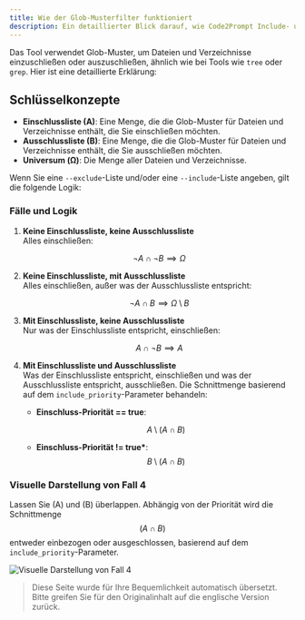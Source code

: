 ```yaml
---
title: Wie der Glob-Musterfilter funktioniert
description: Ein detaillierter Blick darauf, wie Code2Prompt Include- und Exclude-Muster verarbeitet.
---
```


Das Tool verwendet Glob-Muster, um Dateien und Verzeichnisse einzuschließen oder auszuschließen, ähnlich wie bei Tools wie `tree` oder `grep`. Hier ist eine detaillierte Erklärung:

## Schlüsselkonzepte

- **Einschlussliste (A)**: Eine Menge, die die Glob-Muster für Dateien und Verzeichnisse enthält, die Sie einschließen möchten.
- **Ausschlussliste (B)**: Eine Menge, die die Glob-Muster für Dateien und Verzeichnisse enthält, die Sie ausschließen möchten.
- **Universum (Ω)**: Die Menge aller Dateien und Verzeichnisse.

Wenn Sie eine `--exclude`-Liste und/oder eine `--include`-Liste angeben, gilt die folgende Logik:

### Fälle und Logik

1. **Keine Einschlussliste, keine Ausschlussliste**  
   Alles einschließen:

   $$
   \neg A \cap \neg B \implies \Omega
   $$

2. **Keine Einschlussliste, mit Ausschlussliste**  
   Alles einschließen, außer was der Ausschlussliste entspricht:

   $$
   \neg A \cap B \implies \Omega \setminus B
   $$

3. **Mit Einschlussliste, keine Ausschlussliste**  
   Nur was der Einschlussliste entspricht, einschließen:

   $$
   A \cap \neg B \implies A
   $$

4. **Mit Einschlussliste und Ausschlussliste**  
   Was der Einschlussliste entspricht, einschließen und was der Ausschlussliste entspricht, ausschließen. Die Schnittmenge basierend auf dem `include_priority`-Parameter behandeln:

   - **Einschluss-Priorität == true**:

     $$
     A \setminus (A \cap B)
     $$

   - **Einschluss-Priorität != true\***:
     $$
     B \setminus (A \cap B)
     $$

### Visuelle Darstellung von Fall 4

Lassen Sie (A) und (B) überlappen. Abhängig von der Priorität wird die Schnittmenge $$( A \cap B )$$ entweder einbezogen oder ausgeschlossen, basierend auf dem `include_priority`-Parameter.

![Visuelle Darstellung von Fall 4](../../../../../assets/filter.png)

> Diese Seite wurde für Ihre Bequemlichkeit automatisch übersetzt. Bitte greifen Sie für den Originalinhalt auf die englische Version zurück.
